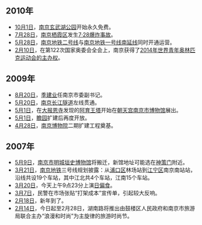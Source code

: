 ==2010年==
*[[10月1日|10月1日]]，[[南京|南京]][[玄武湖公园|玄武湖公园]]开始永久免费。
*[[7月28日|7月28日]]，[[南京|南京]][[栖霞区|栖霞区]]发生[[南京7·28爆炸事故|7·28爆炸事故]]。
*[[5月28日|5月28日]]，[[南京地铁二号线|南京地铁二号线]]与[[南京地铁一号线南延线|南京地铁一号线南延线]]同时开通运营。
*[[2月10日|2月10日]]，在第122次国家奥委会全会上，南京获得了[[2014年夏季青年奥林匹克运动会|2014年世界青年奥林匹克运动会的主办权]]。
==2009年==
*[[8月20日|8月20日]]，[[季建业|季建业]]任南京市委副书记。
*[[5月20日|5月20日]]，[[南京长江隧道|南京长江隧道]]左线贯通。
*[[5月1日|5月1日]]，在[[大报恩寺|大报恩寺]]发现的[[阿育王塔|阿育王塔]]开始在[[朝天宫|朝天宫]][[南京市博物馆|南京市博物馆]]展出。
*[[5月1日|5月1日]]，[[瞻园|瞻园]]扩建后再度开放。
*[[4月28日|4月28日]]，[[南京博物院|南京博物院]]二期扩建工程奠基。
==2007年==
*[[5月9日|5月9日]]，[[南京市明城垣史博物馆|南京市明城垣史博物馆]]将搬迁，新馆地址可能选在[[神策门|神策门]]附近。
*[[3月21日|3月21日]]，[[南京地铁|南京地铁]]三号线规划披露：从[[浦口区|浦口区]]林场站到[[江宁区_(南京市)|江宁区]]南京南站站，沿线共设19个车站，其中江北共4个车站，江南15个车站。
*[[3月20日|3月20日]]，今天上午9点23分上演[[日偏食|日偏食]]。
*[[3月7日|3月7日]]，民警在市场张贴“打架成本”宣传单，引起较大反响。
*[[2月18日|2月18日]]，新年到了。
*[[2月14日|2月14日]]，今日起至2月28日，湖南路将推出由鼓楼区人民政府和南京市旅游局联合主办“浪漫和时尚”为主旋律的旅游时尚节。